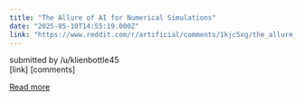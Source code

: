 ```yaml
---
title: "The Allure of AI for Numerical Simulations"
date: "2025-05-10T14:55:19.000Z"
link: "https://www.reddit.com/r/artificial/comments/1kjc5xg/the_allure_of_ai_for_numerical_simulations/"
---
```


submitted by    /u/klienbottle45  
 [link]   [comments]

[Read more](https://www.reddit.com/r/artificial/comments/1kjc5xg/the_allure_of_ai_for_numerical_simulations/)
